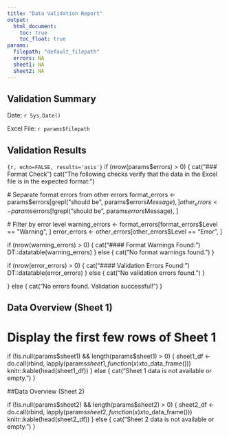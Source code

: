 ```yaml
---
title: "Data Validation Report"
output: 
  html_document:
    toc: true
    toc_float: true
params:
  filepath: "default_filepath"
  errors: NA
  sheet1: NA
  sheet2: NA
---
```


## Validation Summary

Date: `r Sys.Date()`

Excel File: `r params$filepath`

## Validation Results

```{r, echo=FALSE, results='asis'}```
if (nrow(params$errors) > 0) {
  cat("### Format Check\n\n")
  cat("The following checks verify that the data in the Excel file is in the expected format:\n\n")

  # Separate format errors from other errors
  format_errors <- params$errors[grepl("should be", params$errors$Message), ]
  other_errors <- params$errors[!grepl("should be", params$errors$Message), ]

  # Filter by error level
  warning_errors <- format_errors[format_errors$Level == "Warning", ]
  error_errors <- other_errors[other_errors$Level == "Error", ]

  if (nrow(warning_errors) > 0) {
    cat("#### Format Warnings Found:\n\n")
    DT::datatable(warning_errors)
  } else {
    cat("No format warnings found.\n\n")
  }

  if (nrow(error_errors) > 0) {
    cat("#### Validation Errors Found:\n\n")
    DT::datatable(error_errors)
  } else {
    cat("No validation errors found.\n\n")
  }

} else {
  cat("No errors found. Validation successful!\n")
}

## Data Overview (Sheet 1)

# Display the first few rows of Sheet 1
if (!is.null(params$sheet1) && length(params$sheet1) > 0) {
    sheet1_df <- do.call(rbind, lapply(params$sheet1, function(x) x$to_data_frame()))
    knitr::kable(head(sheet1_df))
} else {
    cat("Sheet 1 data is not available or empty.\n")
}

##Data Overview (Sheet 2)

if (!is.null(params$sheet2) && length(params$sheet2) > 0) {
    sheet2_df <- do.call(rbind, lapply(params$sheet2, function(x) x$to_data_frame()))
    knitr::kable(head(sheet2_df))
} else {
    cat("Sheet 2 data is not available or empty.\n")
}
